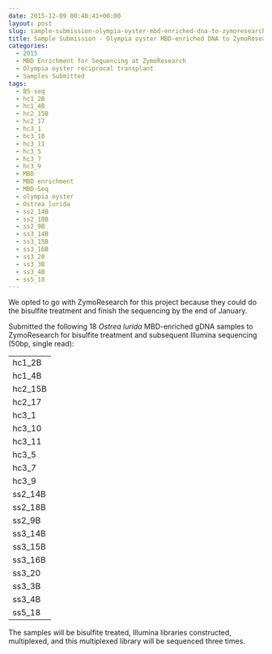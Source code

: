 ```yaml
---
date: 2015-12-09 00:48:41+00:00
layout: post
slug: sample-submission-olympia-oyster-mbd-enriched-dna-to-zymoresearch
title: Sample Submission - Olympia oyster MBD-enriched DNA to ZymoResearch
categories:
  - 2015
  - MBD Enrichment for Sequencing at ZymoResearch
  - Olympia oyster reciprocal transplant
  - Samples Submitted
tags:
  - BS-seq
  - hc1_2B
  - hc1_4B
  - hc2_15B
  - hc2_17
  - hc3_1
  - hc3_10
  - hc3_11
  - hc3_5
  - hc3_7
  - hc3_9
  - MBD
  - MBD enrichment
  - MBD-Seq
  - olympia oyster
  - Ostrea lurida
  - ss2_14B
  - ss2_18B
  - ss2_9B
  - ss3_14B
  - ss3_15B
  - ss3_16B
  - ss3_20
  - ss3_3B
  - ss3_4B
  - ss5_18
---
```


We opted to go with ZymoResearch for this project because they could do the bisulfite treatment and finish the sequencing by the end of January.

Submitted the following 18 _Ostrea lurida_ MBD-enriched gDNA samples to ZymoResearch for bisulfite treatment and subsequent Illumina sequencing (50bp, single read):

<table cellspacing="0" border="0" >
<tbody >
<tr >

<td align="left" height="17" >hc1_2B
</td>
</tr>
<tr >

<td align="left" height="17" >hc1_4B
</td>
</tr>
<tr >

<td align="left" height="17" >hc2_15B
</td>
</tr>
<tr >

<td align="left" height="17" >hc2_17
</td>
</tr>
<tr >

<td align="left" height="17" >hc3_1
</td>
</tr>
<tr >

<td align="left" height="17" >hc3_10
</td>
</tr>
<tr >

<td align="left" height="17" >hc3_11
</td>
</tr>
<tr >

<td align="left" height="17" >hc3_5
</td>
</tr>
<tr >

<td align="left" height="17" >hc3_7
</td>
</tr>
<tr >

<td align="left" height="17" >hc3_9
</td>
</tr>
<tr >

<td align="left" height="17" >ss2_14B
</td>
</tr>
<tr >

<td align="left" height="17" >ss2_18B
</td>
</tr>
<tr >

<td align="left" height="17" >ss2_9B
</td>
</tr>
<tr >

<td align="left" height="17" >ss3_14B
</td>
</tr>
<tr >

<td align="left" height="17" >ss3_15B
</td>
</tr>
<tr >

<td align="left" height="17" >ss3_16B
</td>
</tr>
<tr >

<td align="left" height="17" >ss3_20
</td>
</tr>
<tr >

<td align="left" height="17" >ss3_3B
</td>
</tr>
<tr >

<td align="left" height="17" >ss3_4B
</td>
</tr>
<tr >

<td align="left" height="17" >ss5_18
</td>
</tr>
</tbody>
</table>

The samples will be bisulfite treated, Illumina libraries constructed, multiplexed, and this multiplexed library will be sequenced three times.
